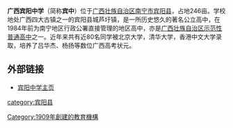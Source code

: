 {{高校
| name = 宾阳中学
| image = [[]]
| logo = [[]]
| motto = 
| rector = 
| 校长 =[[黄焮隆|黄焮隆]]
| 副校长=[[蓝祖威|蓝祖威]]
| type = [[公立|公立]]
| established = 1909年
| location = [[中国|中国]]，[[南宁市|南宁市]][[宾阳县|宾阳县]]
| students = 3500++
| staff = 150++
| campus = 
| address =广西宾阳县宾州镇宾中路 邮编：530405
| telephone = 0771-8221119
| area = 246亩
| sports =
| mascot =
| website = http://www.binzhong.cn
| label_color =
| border_color =
| box_width =
}}

'''广西宾阳中学'''（简称'''宾中'''）位于[[广西壮族自治区|广西壮族自治区]][[南宁市|南宁市]][[宾阳县|宾阳县]]，占地246亩。学校地处广西四大古镇之一的宾阳县城芦圩镇，是一所历史悠久的著名公立高中，在1984年前为南宁地区行政公署直接管理的地区高中，亦是[[广西壮族自治区示范性普通高中|广西壮族自治区示范性普通高中]]之一。近年来共有近80名同学被北京大学，清华大学，香港中文大学录取，培养了吕华杰、杨扬等数位广西高考状元。

==外部链接==
*[https://web.archive.org/web/20140718113950/http://116.252.35.59/  宾阳中学主页]

[[category:宾阳县|category:宾阳县]]
[[Category:1909年創建的教育機構|Category:1909年創建的教育機構]]